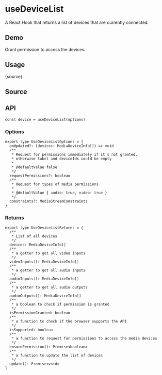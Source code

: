 # useDeviceList


<HooksType category="Browser" isSupported />

A React Hook that returns a list of devices that are currently connected.

## Demo

Grant permission to access the devices.


<App />

## Usage


<RawCode>{source}</RawCode>

## Source


<Source />

## API

```tsx
const device = useDeviceList(options)
```

### Options

```tsx
export type UseDeviceListOptions = {
  onUpdated?: (devices: MediaDeviceInfo[]) => void
  /**
   * Request for permissions immediately if it's not granted,
   * otherwise label and deviceIds could be empty
   *
   * @defaultValue false
   */
  requestPermissions?: boolean
  /**
   * Request for types of media permissions
   *
   * @defaultValue { audio: true, video: true }
   */
  constraints?: MediaStreamConstraints
}
```

### Returns

```tsx
export type UseDeviceListReturns = {
  /**
   * List of all devices
   */
  devices: MediaDeviceInfo[]
  /**
   * a getter to get all video inputs
   */
  videoInputs(): MediaDeviceInfo[]
  /**
   * a getter to get all audio inputs
   */
  audioInputs(): MediaDeviceInfo[]
  /**
   * a getter to get all audio outputs
   */
  audioOutputs(): MediaDeviceInfo[]
  /**
   * a boolean to check if permission is granted
   */
  isPermissionGranted: boolean
  /**
   * a function to check if the browser supports the API
   */
  isSupported: boolean
  /**
   * a function to request for permissions to access the media devices
   */
  ensurePermission(): Promise<boolean>
  /**
   * a function to update the list of devices
   */
  update(): Promise<void>
}
```
